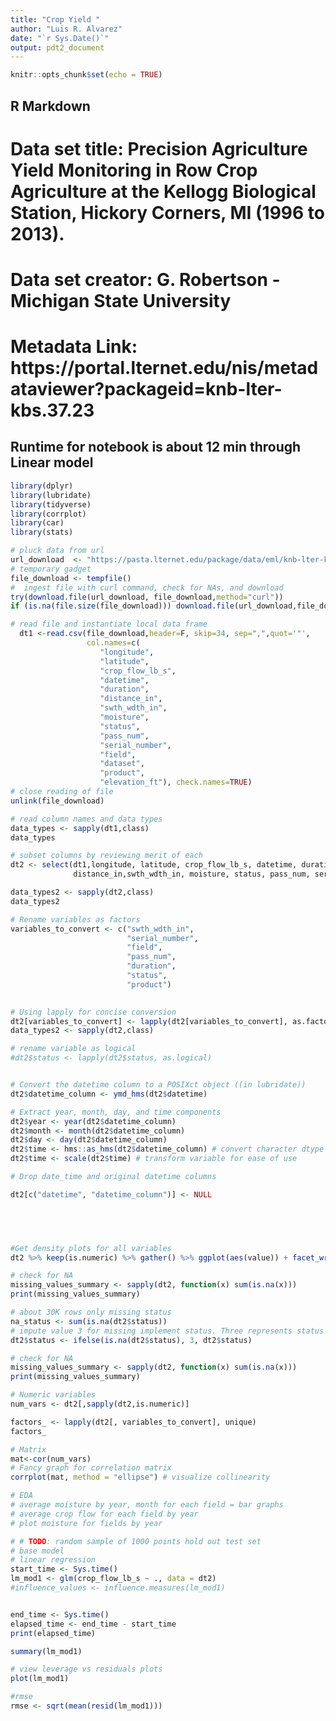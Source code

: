 ```yaml
---
title: "Crop Yield "
author: "Luis R. Alvarez"
date: "`r Sys.Date()`"
output: pdt2_document
---
```


```r
knitr::opts_chunk$set(echo = TRUE)
```

## R Markdown

# Data set title: Precision Agriculture Yield Monitoring in Row Crop Agriculture at the Kellogg Biological Station, Hickory Corners, MI  (1996 to 2013).
# Data set creator:  G. Robertson - Michigan State University 
# Metadata Link: https://portal.lternet.edu/nis/metadataviewer?packageid=knb-lter-kbs.37.23

## Runtime for notebook is about 12 min through Linear model

```r
library(dplyr)
library(lubridate)
library(tidyverse)
library(corrplot)
library(car)
library(stats)
```

```r
# pluck data from url
url_download  <- "https://pasta.lternet.edu/package/data/eml/knb-lter-kbs/37/23/610992a4f20d12c39908281b822291a6" 
# temporary gadget
file_download <- tempfile()
#  ingest file with curl command, check for NAs, and download
try(download.file(url_download, file_download,method="curl"))
if (is.na(file.size(file_download))) download.file(url_download,file_download,method="auto")

# read file and instantiate local data frame 
  dt1 <-read.csv(file_download,header=F, skip=34, sep=",",quot='"', 
                 col.names=c(
                    "longitude",     
                    "latitude",     
                    "crop_flow_lb_s",     
                    "datetime",     
                    "duration",     
                    "distance_in",     
                    "swth_wdth_in",     
                    "moisture",     
                    "status",     
                    "pass_num",     
                    "serial_number",     
                    "field",     
                    "dataset",     
                    "product",     
                    "elevation_ft"), check.names=TRUE)
# close reading of file               
unlink(file_download)


```

```r
# read column names and data types
data_types <- sapply(dt1,class)
data_types

# subset columns by reviewing merit of each
dt2 <- select(dt1,longitude, latitude, crop_flow_lb_s, datetime, duration, 
              distance_in,swth_wdth_in, moisture, status, pass_num, serial_number, field,elevation_ft, product)
```

```r
data_types2 <- sapply(dt2,class)
data_types2
```

```r
# Rename variables as factors
variables_to_convert <- c("swth_wdth_in",
                          "serial_number",
                          "field",
                          "pass_num",
                          "duration",
                          "status",
                          "product")
 

# Using lapply for concise conversion
dt2[variables_to_convert] <- lapply(dt2[variables_to_convert], as.factor)
data_types2 <- sapply(dt2,class)

# rename variable as logical
#dt2$status <- lapply(dt2$status, as.logical)


# Convert the datetime column to a POSIXct object ((in lubridate))
dt2$datetime_column <- ymd_hms(dt2$datetime)

# Extract year, month, day, and time components
dt2$year <- year(dt2$datetime_column)
dt2$month <- month(dt2$datetime_column)
dt2$day <- day(dt2$datetime_column)
dt2$time <- hms::as_hms(dt2$datetime_column) # convert character dtype to hours min seconds.
dt2$time <- scale(dt2$time) # transform variable for ease of use

# Drop date_time and original datetime columns

dt2[c("datetime", "datetime_column")] <- NULL



 

``` 

```r
#Get density plots for all variables
dt2 %>% keep(is.numeric) %>% gather() %>% ggplot(aes(value)) + facet_wrap(~ key, scales = "free")+geom_density(color="blue")

```

```r
# check for NA
missing_values_summary <- sapply(dt2, function(x) sum(is.na(x)))
print(missing_values_summary)

# about 30K rows only missing status
na_status <- sum(is.na(dt2$status))
# impute value 3 for missing implement status. Three represents status unknown
dt2$status <- ifelse(is.na(dt2$status), 3, dt2$status)

# check for NA
missing_values_summary <- sapply(dt2, function(x) sum(is.na(x)))
print(missing_values_summary)
```


```r
# Numeric variables
num_vars <- dt2[,sapply(dt2,is.numeric)]

factors_ <- lapply(dt2[, variables_to_convert], unique)
factors_

# Matrix
mat<-cor(num_vars)
# Fancy graph for correlation matrix
corrplot(mat, method = "ellipse") # visualize collinearity

```

```r
# EDA
# average moisture by year, month for each field = bar graphs
# average crop flow for each field by year
# plot moisture for fields by year
```

```r
# # TODO: random sample of 1000 points hold out test set
# base model
# linear regression
start_time <- Sys.time()
lm_mod1 <- glm(crop_flow_lb_s ~ ., data = dt2)
#influence_values <- influence.measures(lm_mod1)


end_time <- Sys.time()
elapsed_time <- end_time - start_time
print(elapsed_time)

```
```r
summary(lm_mod1)
```


```r
# view leverage vs residuals plots
plot(lm_mod1)

#rmse
rmse <- sqrt(mean(resid(lm_mod1)))
```


